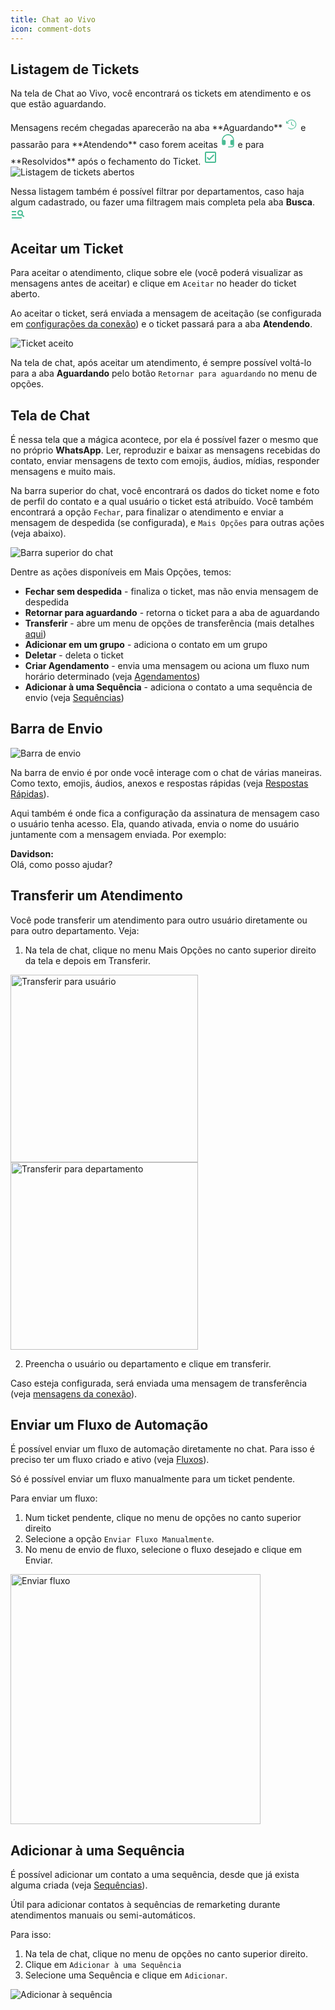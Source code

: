 ```yaml
---
title: Chat ao Vivo
icon: comment-dots
---
```


## Listagem de Tickets

Na tela de Chat ao Vivo, você encontrará os tickets em atendimento e os que estão aguardando.

<span>
    Mensagens recém chegadas aparecerão na aba **Aguardando**
    <svg xmlns="http://www.w3.org/2000/svg" width="1.5em" height="1.5em" viewBox="0 0 256 256"><path fill="#49bc94" d="M134 80v44.6l37.09 22.25a6 6 0 0 1-6.18 10.3l-40-24A6 6 0 0 1 122 128V80a6 6 0 0 1 12 0m-6-46a93.4 93.4 0 0 0-66.49 27.56c-8.58 8.68-16 17-23.51 25.8V64a6 6 0 0 0-12 0v40a6 6 0 0 0 6 6h40a6 6 0 0 0 0-12H44.73C52.86 88.29 60.79 79.35 70 70a82 82 0 1 1 1.7 117.62a6 6 0 1 0-8.24 8.72A94 94 0 1 0 128 34"/></svg>
    e passarão para **Atendendo** caso forem aceitas
    <svg xmlns="http://www.w3.org/2000/svg" width="1.5rem" height="1.5rem" viewBox="0 0 256 256"><path fill="#49bc94" d="M232 128v80a40 40 0 0 1-40 40h-56a8 8 0 0 1 0-16h56a24 24 0 0 0 24-24h-24a24 24 0 0 1-24-24v-40a24 24 0 0 1 24-24h23.65A88 88 0 0 0 66 65.54A87.29 87.29 0 0 0 40.36 120H64a24 24 0 0 1 24 24v40a24 24 0 0 1-24 24H48a24 24 0 0 1-24-24v-56a104.11 104.11 0 0 1 177.89-73.34A103.41 103.41 0 0 1 232 128"/></svg>
    e para **Resolvidos** após o fechamento do Ticket.
    <svg xmlns="http://www.w3.org/2000/svg" width="1.5rem" height="1.5rem" viewBox="0 0 24 24"><path fill="#49bc94" d="M19 3H5a2 2 0 0 0-2 2v14a2 2 0 0 0 2 2h14a2 2 0 0 0 2-2V5a2 2 0 0 0-2-2m0 2v14H5V5zm-9 12l-4-4l1.41-1.42L10 14.17l6.59-6.59L18 9"/></svg>
</span>
<br />

<Frame>
    <img
        src="/images/customer-service/pending-ticket.png"
        alt="Listagem de tickets abertos"
        className="rounded-lg"
    />
</Frame>

Nessa listagem também é possível filtrar por departamentos, caso haja algum cadastrado, ou fazer uma filtragem mais completa pela aba **Busca**.
<svg xmlns="http://www.w3.org/2000/svg" width="1.5rem" height="1.5rem" viewBox="0 0 24 24"><path fill="#49bc94" d="M9 6v2H2V6zm0 5v2H2v-2zm9 5v2H2v-2zm1.31-4.5c.44-.68.69-1.5.69-2.39c0-2.5-2-4.5-4.5-4.5s-4.5 2-4.5 4.5s2 4.5 4.5 4.5c.87 0 1.69-.25 2.38-.68L21 16l1.39-1.39zm-3.81.11c-1.38 0-2.5-1.11-2.5-2.5s1.12-2.5 2.5-2.5a2.5 2.5 0 0 1 0 5"/></svg>


## Aceitar um Ticket

Para aceitar o atendimento, clique sobre ele (você poderá visualizar as mensagens antes de aceitar) e clique em `Aceitar` no header do ticket aberto. 

Ao aceitar o ticket, será enviada a mensagem de aceitação (se configurada em [configurações da conexão](/definitions/connections#configuracoes-adicionais)) e o ticket passará para a aba **Atendendo**.

<Frame>
    <img
        src="/images/customer-service/open-ticket.png"
        alt="Ticket aceito"
        className="rounded-lg"
    />
</Frame>

<Note>Na tela de chat, após aceitar um atendimento, é sempre possível voltá-lo para a aba **Aguardando** pelo botão `Retornar para aguardando` no menu de opções.</Note>

## Tela de Chat

É nessa tela que a mágica acontece, por ela é possível fazer o mesmo que no próprio **WhatsApp**. Ler, reproduzir e baixar as mensagens recebidas do contato, enviar mensagens de texto com emojis, áudios, mídias, responder mensagens e muito mais.

Na barra superior do chat, você encontrará os dados do ticket nome e foto de perfil do contato e a qual usuário o ticket está atribuído.
Você também encontrará a opção `Fechar`, para finalizar o atendimento e enviar a mensagem de despedida (se configurada), e `Mais Opções` para outras ações (veja abaixo).
<Frame>
    <img
        src="/images/customer-service/ticket-options.png"
        alt="Barra superior do chat"
        className="rounded-lg"
    />
</Frame>

Dentre as ações disponíveis em Mais Opções, temos:
- **Fechar sem despedida** - finaliza o ticket, mas não envia mensagem de despedida
- **Retornar para aguardando** - retorna o ticket para a aba de aguardando
- **Transferir** - abre um menu de opções de transferência (mais detalhes [aqui](#transferir-um-atendimento))
- **Adicionar em um grupo** - adiciona o contato em um grupo
- **Deletar** - deleta o ticket
- **Criar Agendamento** - envia uma mensagem ou aciona um fluxo num horário determinado (veja [Agendamentos](/scheduled-actions))
- **Adicionar à uma Sequência** - adiciona o contato a uma sequência de envio (veja [Sequências](/automation/sequences))


## Barra de Envio

<Frame>
    <img
        src="/images/customer-service/input-bar.png"
        alt="Barra de envio"
        className="rounded-lg"
    />
</Frame>

Na barra de envio é por onde você interage com o chat de várias maneiras. Como texto, emojis, áudios, anexos e respostas rápidas (veja [Respostas Rápidas](/definitions/quick-answers)).

Aqui também é onde fica a configuração da assinatura de mensagem caso o usuário tenha acesso. Ela, quando ativada, envia o nome do usuário juntamente com a mensagem enviada. Por exemplo:
<Frame>
    <b>Davidson:</b><br/>
    Olá, como posso ajudar?
</Frame>

## Transferir um Atendimento

Você pode transferir um atendimento para outro usuário diretamente ou para outro departamento. Veja:

1. Na tela de chat, clique no menu Mais Opções no canto superior direito da tela e depois em Transferir.

<Frame>
    <img
        src="/images/customer-service/transfer-chat-user.png"
        alt="Transferir para usuário"
        className="rounded-lg"
        height="300"
    />
    <img
        src="/images/customer-service/transfer-chat-department.png"
        alt="Transferir para departamento"
        className="rounded-lg"
        height="300"
    />
</Frame>

2. Preencha o usuário ou departamento e clique em transferir.

<Note>Caso esteja configurada, será enviada uma mensagem de transferência (veja [mensagens da conexão](/definitions/connections#configuracoes-adicionais)).</Note>

## Enviar um Fluxo de Automação

É possível enviar um fluxo de automação diretamente no chat. Para isso é preciso ter um fluxo criado e ativo (veja [Fluxos](/automation/introduction)).

<Note>Só é possível enviar um fluxo manualmente para um ticket pendente.</Note>

Para enviar um fluxo:

1. Num ticket pendente, clique no menu de opções no canto superior direito
1. Selecione a opção `Enviar Fluxo Manualmente`.
1. No menu de envio de fluxo, selecione o fluxo desejado e clique em Enviar.

<Frame>
    <img
        src="/images/customer-service/chat-send-flow.png"
        alt="Enviar fluxo"
        className="rounded-lg"
        width="400"
    />
</Frame>

## Adicionar à uma Sequência

É possível adicionar um contato a uma sequência, desde que já exista alguma criada (veja [Sequências](/automation/sequences)).

Útil para adicionar contatos à sequências de remarketing durante atendimentos manuais ou semi-automáticos.

Para isso:

1. Na tela de chat, clique no menu de opções no canto superior direito.
1. Clique em `Adicionar à uma Sequência`
1. Selecione uma Sequência e clique em `Adicionar`.

<Frame>
    <img
        src="/images/customer-service/add-to-sequence.png"
        alt="Adicionar à sequência"
        className="rounded-lg"
        width={450}
    />
</Frame>